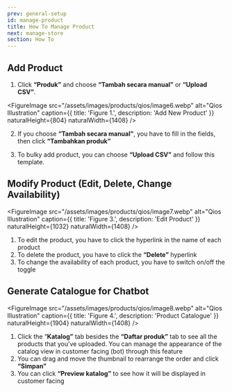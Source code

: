 ```yaml
---
prev: general-setup
id: manage-product
title: How To Manage Product
next: manage-store
section: How To
---
```


## Add Product

<YoutubeEmbedWrapper>
  <YoutubeEmbed
    id="B3JUihKdwX4"
    params="v=B3JUihKdwX4&list=PLy86Ve1I7c3iZrOzmqE16D0ZVIjoDFRQw"
    title="Qios - Manage Product"
  />
</YoutubeEmbedWrapper>

1. Click **“Produk”** and choose **“Tambah secara manual”** or **“Upload CSV”**.

<FigureImage
  src="/assets/images/products/qios/image6.webp"
  alt="Qios Illustration"
  caption={{ title: 'Figure 1.', description: 'Add New Product' }}
  naturalHeight={804}
  naturalWidth={1408}
/>

2. If you choose **“Tambah secara manual”**, you have to fill in the fields, then click **“Tambahkan produk”**

3. To bulky add product, you can choose **“Upload CSV”** and follow this template.

## Modify Product (Edit, Delete, Change Availability)

<FigureImage
  src="/assets/images/products/qios/image7.webp"
  alt="Qios Illustration"
  caption={{ title: 'Figure 3.', description: 'Edit Product' }}
  naturalHeight={1032}
  naturalWidth={1408}
/>

1. To edit the product, you have to click the hyperlink in the name of each product
2. To delete the product, you have to click the **“Delete”** hyperlink
3. To change the availability of each product, you have to switch on/off the toggle

## Generate Catalogue for Chatbot

<FigureImage
  src="/assets/images/products/qios/image8.webp"
  alt="Qios Illustration"
  caption={{ title: 'Figure 4.', description: 'Product Catalogue' }}
  naturalHeight={1904}
  naturalWidth={1408}
/>

1. Click the “**Katalog”** tab besides the **“Daftar produk”** tab to see all the products that you’ve uploaded. You can manage the appearance of the catalog view in customer facing (bot) through this feature
2. You can drag and move the thumbnail to rearrange the order and click **“Simpan”**
3. You can click **“Preview katalog”** to see how it will be displayed in customer facing
